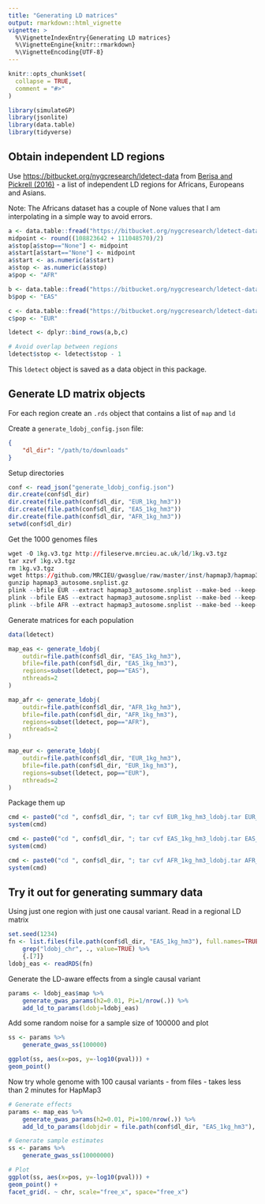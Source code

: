 ```yaml
---
title: "Generating LD matrices"
output: rmarkdown::html_vignette
vignette: >
  %\VignetteIndexEntry{Generating LD matrices}
  %\VignetteEngine{knitr::rmarkdown}
  %\VignetteEncoding{UTF-8}
---
```


```r
knitr::opts_chunk$set(
  collapse = TRUE,
  comment = "#>"
)
```

```r
library(simulateGP)
library(jsonlite)
library(data.table)
library(tidyverse)
```

## Obtain independent LD regions

Use [https://bitbucket.org/nygcresearch/ldetect-data](https://bitbucket.org/nygcresearch/ldetect-data/src/master/) from [Berisa and Pickrell (2016)](https://www.ncbi.nlm.nih.gov/pmc/articles/PMC4731402/) - a list of independent LD regions for Africans, Europeans and Asians.

Note: The Africans dataset has a couple of None values that I am interpolating in a simple way to avoid errors.

```r
a <- data.table::fread("https://bitbucket.org/nygcresearch/ldetect-data/raw/ac125e47bf7ff3e90be31f278a7b6a61daaba0dc/AFR/fourier_ls-all.bed")
midpoint <- round((108823642 + 111048570)/2)
a$stop[a$stop=="None"] <- midpoint
a$start[a$start=="None"] <- midpoint
a$start <- as.numeric(a$start)
a$stop <- as.numeric(a$stop)
a$pop <- "AFR"

b <- data.table::fread("https://bitbucket.org/nygcresearch/ldetect-data/raw/ac125e47bf7ff3e90be31f278a7b6a61daaba0dc/ASN/fourier_ls-all.bed")
b$pop <- "EAS"

c <- data.table::fread("https://bitbucket.org/nygcresearch/ldetect-data/raw/ac125e47bf7ff3e90be31f278a7b6a61daaba0dc/EUR/fourier_ls-all.bed")
c$pop <- "EUR"

ldetect <- dplyr::bind_rows(a,b,c)

# Avoid overlap between regions
ldetect$stop <- ldetect$stop - 1
```

This `ldetect` object is saved as a data object in this package.


## Generate LD matrix objects

For each region create an `.rds` object that contains a list of `map` and `ld`

Create a `generate_ldobj_config.json` file:

```json
{
	"dl_dir": "/path/to/downloads"
}
```

Setup directories

```r
conf <- read_json("generate_ldobj_config.json")
dir.create(conf$dl_dir)
dir.create(file.path(conf$dl_dir, "EUR_1kg_hm3"))
dir.create(file.path(conf$dl_dir, "EAS_1kg_hm3"))
dir.create(file.path(conf$dl_dir, "AFR_1kg_hm3"))
setwd(conf$dl_dir)
```

Get the 1000 genomes files

```r
wget -O 1kg.v3.tgz http://fileserve.mrcieu.ac.uk/ld/1kg.v3.tgz
tar xzvf 1kg.v3.tgz
rm 1kg.v3.tgz
wget https://github.com/MRCIEU/gwasglue/raw/master/inst/hapmap3/hapmap3_autosome.snplist.gz
gunzip hapmap3_autosome.snplist.gz
plink --bfile EUR --extract hapmap3_autosome.snplist --make-bed --keep-allele-order --out EUR_1kg_hm3
plink --bfile EAS --extract hapmap3_autosome.snplist --make-bed --keep-allele-order --out EAS_1kg_hm3
plink --bfile AFR --extract hapmap3_autosome.snplist --make-bed --keep-allele-order --out AFR_1kg_hm3
```

Generate matrices for each population

```r
data(ldetect)

map_eas <- generate_ldobj(
	outdir=file.path(conf$dl_dir, "EAS_1kg_hm3"), 
	bfile=file.path(conf$dl_dir, "EAS_1kg_hm3"), 
	regions=subset(ldetect, pop=="EAS"),
	nthreads=2
)

map_afr <- generate_ldobj(
	outdir=file.path(conf$dl_dir, "AFR_1kg_hm3"), 
	bfile=file.path(conf$dl_dir, "AFR_1kg_hm3"), 
	regions=subset(ldetect, pop=="AFR"),
	nthreads=2
)

map_eur <- generate_ldobj(
	outdir=file.path(conf$dl_dir, "EUR_1kg_hm3"), 
	bfile=file.path(conf$dl_dir, "EUR_1kg_hm3"), 
	regions=subset(ldetect, pop=="EUR"),
	nthreads=2
)
```

Package them up

```r
cmd <- paste0("cd ", conf$dl_dir, "; tar cvf EUR_1kg_hm3_ldobj.tar EUR_1kg_hm3")
system(cmd)

cmd <- paste0("cd ", conf$dl_dir, "; tar cvf EAS_1kg_hm3_ldobj.tar EAS_1kg_hm3")
system(cmd)

cmd <- paste0("cd ", conf$dl_dir, "; tar cvf AFR_1kg_hm3_ldobj.tar AFR_1kg_hm3")
system(cmd)
```


## Try it out for generating summary data

Using just one region with just one causal variant. Read in a regional LD matrix

```r
set.seed(1234)
fn <- list.files(file.path(conf$dl_dir, "EAS_1kg_hm3"), full.names=TRUE) %>% 
	grep("ldobj_chr", ., value=TRUE) %>% 
	{.[7]}
ldobj_eas <- readRDS(fn)
```

Generate the LD-aware effects from a single causal variant

```r
params <- ldobj_eas$map %>%
	generate_gwas_params(h2=0.01, Pi=1/nrow(.)) %>%
	add_ld_to_params(ldobj=ldobj_eas)
```

Add some random noise for a sample size of 100000 and plot

```r
ss <- params %>%
	generate_gwas_ss(100000)

ggplot(ss, aes(x=pos, y=-log10(pval))) +
geom_point()
```

Now try whole genome with 100 causal variants - from files - takes less than 2 minutes for HapMap3 

```r
# Generate effects
params <- map_eas %>% 
	generate_gwas_params(h2=0.01, Pi=100/nrow(.)) %>%
	add_ld_to_params(ldobjdir = file.path(conf$dl_dir, "EAS_1kg_hm3"), nthreads=1)

# Generate sample estimates
ss <- params %>%
	generate_gwas_ss(10000000)

# Plot
ggplot(ss, aes(x=pos, y=-log10(pval))) +
geom_point() +
facet_grid(. ~ chr, scale="free_x", space="free_x")
```

